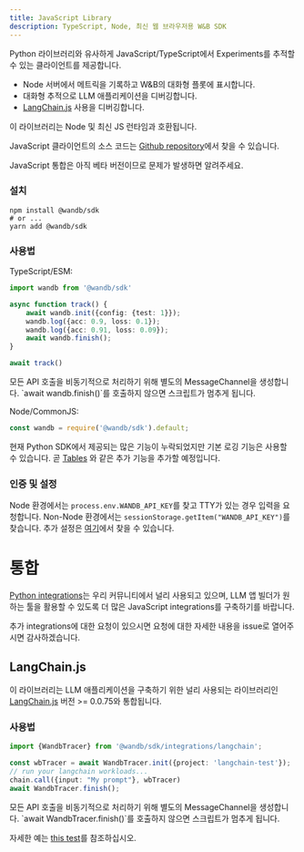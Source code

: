 ```yaml
---
title: JavaScript Library
description: TypeScript, Node, 최신 웹 브라우저용 W&B SDK
---
```


Python 라이브러리와 유사하게 JavaScript/TypeScript에서 Experiments를 추적할 수 있는 클라이언트를 제공합니다.

- Node 서버에서 메트릭을 기록하고 W&B의 대화형 플롯에 표시합니다.
- 대화형 추적으로 LLM 애플리케이션을 디버깅합니다.
- [LangChain.js](https://github.com/hwchase17/langchainjs) 사용을 디버깅합니다.

이 라이브러리는 Node 및 최신 JS 런타임과 호환됩니다.

JavaScript 클라이언트의 소스 코드는 [Github repository](https://github.com/wandb/wandb-js)에서 찾을 수 있습니다.

<Note>
JavaScript 통합은 아직 베타 버전이므로 문제가 발생하면 알려주세요.
</Note>

### 설치

```shell
npm install @wandb/sdk
# or ...
yarn add @wandb/sdk
```

### 사용법

TypeScript/ESM:

```typescript
import wandb from '@wandb/sdk'

async function track() {
    await wandb.init({config: {test: 1}});
    wandb.log({acc: 0.9, loss: 0.1});
    wandb.log({acc: 0.91, loss: 0.09});
    await wandb.finish();
}

await track()
```

<Warning>
모든 API 호출을 비동기적으로 처리하기 위해 별도의 MessageChannel을 생성합니다. `await wandb.finish()`를 호출하지 않으면 스크립트가 멈추게 됩니다.
</Warning>

Node/CommonJS:

```javascript
const wandb = require('@wandb/sdk').default;
```

현재 Python SDK에서 제공되는 많은 기능이 누락되었지만 기본 로깅 기능은 사용할 수 있습니다. 곧 [Tables](/ko/models/tables/?utm_source=github&utm_medium=code&utm_campaign=wandb&utm_content=readme) 와 같은 추가 기능을 추가할 예정입니다.

### 인증 및 설정

Node 환경에서는 `process.env.WANDB_API_KEY`를 찾고 TTY가 있는 경우 입력을 요청합니다. Non-Node 환경에서는 `sessionStorage.getItem("WANDB_API_KEY")`를 찾습니다. 추가 설정은 [여기](https://github.com/wandb/wandb-js/blob/main/src/sdk/lib/config.ts)에서 찾을 수 있습니다.

# 통합

[Python integrations](/ko/guides/integrations/)는 우리 커뮤니티에서 널리 사용되고 있으며, LLM 앱 빌더가 원하는 툴을 활용할 수 있도록 더 많은 JavaScript integrations를 구축하기를 바랍니다.

추가 integrations에 대한 요청이 있으시면 요청에 대한 자세한 내용을 issue로 열어주시면 감사하겠습니다.

## LangChain.js

이 라이브러리는 LLM 애플리케이션을 구축하기 위한 널리 사용되는 라이브러리인 [LangChain.js](https://github.com/hwchase17/langchainjs) 버전 >= 0.0.75와 통합됩니다.

### 사용법

```typescript
import {WandbTracer} from '@wandb/sdk/integrations/langchain';

const wbTracer = await WandbTracer.init({project: 'langchain-test'});
// run your langchain workloads...
chain.call({input: "My prompt"}, wbTracer)
await WandbTracer.finish();
```

<Warning>
모든 API 호출을 비동기적으로 처리하기 위해 별도의 MessageChannel을 생성합니다. `await WandbTracer.finish()`를 호출하지 않으면 스크립트가 멈추게 됩니다.
</Warning>

자세한 예는 [this test](https://github.com/wandb/wandb-js/blob/main/src/sdk/integrations/langchain/langchain.test.ts)를 참조하십시오.
